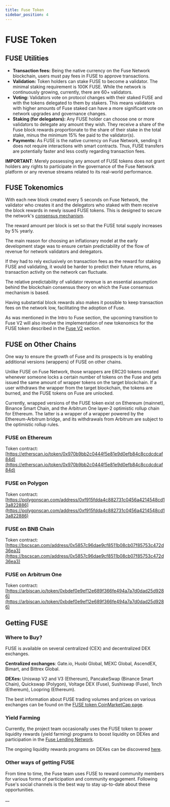 ```yaml
---
title: Fuse Token
sidebar_position: 4
---
```


# FUSE Token

## FUSE Utilities

* **Transaction fees:** Being the native currency on the Fuse Network blockchain, users must pay fees in FUSE to approve transactions.
* **Validation:** Token holders can stake FUSE to become a validator. The minimal staking requirement is 100K FUSE. While the network is continuously growing, currently, there are 60+ validators.
* **Voting:** Validators vote on protocol changes with their staked FUSE and with the tokens delegated to them by stakers. This means validators with higher amounts of Fuse staked can have a more significant vote on network upgrades and governance changes.
* **Staking (for delegators):** Any FUSE holder can choose one or more validators to delegate any amount they wish. They receive a share of the Fuse block rewards proportionate to the share of their stake in the total stake, minus the minimum 15% fee paid to the validator(s).
* **Payments:** As FUSE is the native currency on Fuse Network, sending it does not require interactions with smart contracts. Thus, FUSE transfers are potentially faster and less costly regarding transaction fees.

**IMPORTANT**: Merely possessing any amount of FUSE tokens does not grant holders any rights to participate in the governance of the Fuse Network platform or any revenue streams related to its real-world performance. 

## FUSE Tokenomics

With each new block created every 5 seconds on Fuse Network, the validator who creates it and the delegators who staked with them receive the block rewards in newly issued FUSE tokens. This is designed to secure the network's [consensus mechanism](https://docs.fuse.io/aboutFuse/about-fuse/fuse-network-blockchain/fuse-consensus). 

The reward amount per block is set so that the FUSE total supply increases by 5% yearly.

The main reason for choosing an inflationary model at the early development stage was to ensure certain predictability of the flow of revenue for network validators and delegators. 

If they had to rely exclusively on transaction fees as the reward for staking FUSE and validating, it would be harder to predict their future returns, as transaction activity on the network can fluctuate.

The relative predictability of validator revenue is an essential assumption behind the blockchain consensus theory on which the Fuse consensus mechanism is based.  

Having substantial block rewards also makes it possible to keep transaction fees on the network low, facilitating the adoption of Fuse.

As was mentioned in the Intro to Fuse section, the upcoming transition to Fuse V2 will also involve the implementation of new tokenomics for the FUSE token described in the [Fuse V2](../fuse-v2-next-chapter/) section.

## FUSE on Other Chains

One way to ensure the growth of Fuse and its prospects is by enabling additional versions (wrappers) of FUSE on other chains. 

Unlike FUSE on Fuse Network, those wrappers are ERC20 tokens created whenever someone locks a certain number of tokens on the Fuse and gets issued the same amount of wrapper tokens on the target blockchain. If a user withdraws the wrapper from the target blockchain, the tokens are burned, and the FUSE tokens on Fuse are unlocked. 

Currently, wrapped versions of the FUSE token exist on Ethereum (mainnet), Binance Smart Chain, and the Arbitrum One layer-2 optimistic rollup chain for Ethereum. The latter is a wrapper of a wrapper powered by the Ethereum-Arbitrum bridge, and its withdrawals from Arbitrum are subject to the optimistic rollup rules. 

### FUSE on Ethereum

Token contract: [https://etherscan.io/token/0x970b9bb2c0444f5e81e9d0efb84c8ccdcdcaf84d](https://etherscan.io/token/0x970b9bb2c0444f5e81e9d0efb84c8ccdcdcaf84d)

### FUSE on Polygon

Token contract: [https://polygonscan.com/address/0xf915fdda4c882731c0456a4214548cd13a822886](https://polygonscan.com/address/0xf915fdda4c882731c0456a4214548cd13a822886)

### FUSE on BNB Chain

Token contract: [https://bscscan.com/address/0x5857c96dae9cf8511b08cb07f85753c472d36ea3](https://bscscan.com/address/0x5857c96dae9cf8511b08cb07f85753c472d36ea3)

### FUSE on Arbitrum One

Token contract: [https://arbiscan.io/token/0xbdef0e9ef12e689f366fe494a7a7d0dad25d9286](https://arbiscan.io/token/0xbdef0e9ef12e689f366fe494a7a7d0dad25d9286)

## Getting FUSE

### Where to Buy?

FUSE is available on several centralized (CEX) and decentralized DEX exchanges.

**Centralized exchanges**: Gate.io, Huobi Global, MEXC Global, AscendEX, Bimart, and Bittrex Global. 

**DEXes:** Uniswap V2 and V3 (Ethereum), PancakeSwap (Binance Smart Chain), Quickswap (Polygon), Voltage DEX (Fuse), Sushiswap (Fuse), 1inch (Ethereum), Loopring (Ethereum).

The best information about FUSE trading volumes and prices on various exchanges can be found on the [FUSE token CoinMarketCap page](https://coinmarketcap.com/currencies/fuse-network/).  

### Yield Farming

Currently, the project team occasionally uses the FUSE token to power liquidity rewards (yield farming) programs to boost liquidity on DEXes and participation in the [Fuse Lending Network](fuse-token.mdx).

The ongoing liquidity rewards programs on DEXes can be discovered [here](https://app.voltage.finance/index.html#/farm/122).

### Other ways of getting FUSE

From time to time, the Fuse team uses FUSE to reward community members for various forms of participation and community engagement. Following Fuse's social channels is the best way to stay up-to-date about these opportunities.

\_\_
